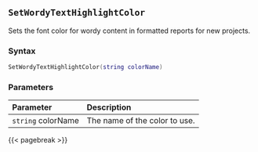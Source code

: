 ## `SetWordyTextHighlightColor`

Sets the font color for wordy content in formatted reports for new projects.

### Syntax {-}

``` .lua
SetWordyTextHighlightColor(string colorName)
```

### Parameters {-}

**Parameter** | **Description**
| :-- | :-- |
|`string` colorName | The name of the color to use. |

{{< pagebreak >}}